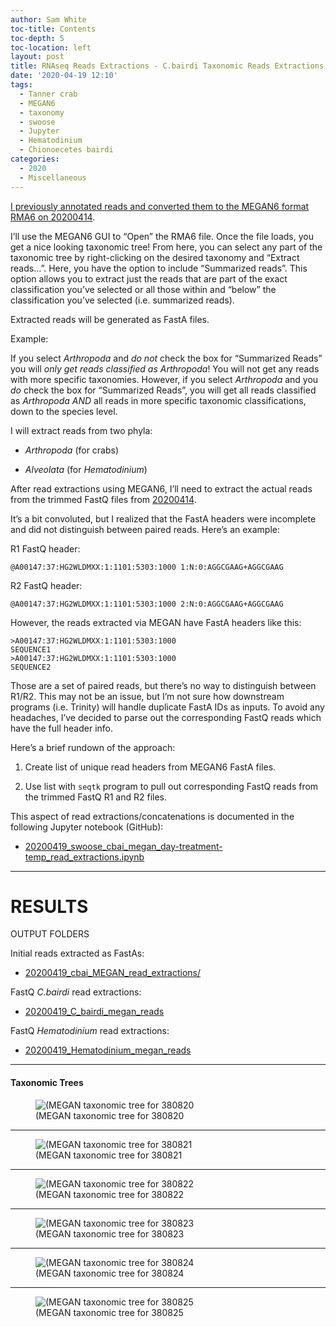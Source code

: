 ```yaml
---
author: Sam White
toc-title: Contents
toc-depth: 5
toc-location: left
layout: post
title: RNAseq Reads Extractions - C.bairdi Taxonomic Reads Extractions with MEGAN6 on swoose
date: '2020-04-19 12:10'
tags:
  - Tanner crab
  - MEGAN6
  - taxonomy
  - swoose
  - Jupyter
  - Hematodinium
  - Chionoecetes bairdi
categories:
  - 2020
  - Miscellaneous
---
```

[I previously annotated reads and converted them to the MEGAN6 format RMA6 on 20200414](https://robertslab.github.io/sams-notebook/posts/2020/2020-04-14-Taxonomic-Assignments---C.bairdi-RNAseq-Using-DIAMOND-BLASTx-on-Mox-and-MEGAN6-Meganizer-on-swoose/).

I'll use the MEGAN6 GUI to "Open" the RMA6 file. Once the file loads, you get a nice looking taxonomic tree! From here, you can select any part of the taxonomic tree by right-clicking on the desired taxonomy and "Extract reads...". Here, you have the option to include "Summarized reads". This option allows you to extract just the reads that are part of the exact classification you've selected or all those within and "below" the classification you've selected (i.e. summarized reads).

Extracted reads will be generated as FastA files.

Example:

If you select _Arthropoda_ and _do not_ check the box for "Summarized Reads" you will _only get reads classified as Arthropoda_! You will not get any reads with more specific taxonomies. However, if you select _Arthropoda_ and you _do_ check the box for "Summarized Reads", you will get all reads classified as _Arthropoda_ _AND_ all reads in more specific taxonomic classifications, down to the species level.

I will extract reads from two phyla:

- _Arthropoda_ (for crabs)

- _Alveolata_ (for _Hematodinium_)

After read extractions using MEGAN6, I'll need to extract the actual reads from the trimmed FastQ files from [20200414](https://robertslab.github.io/sams-notebook/posts/2020/2020-04-14-TrimmingFastQCMultiQC---C.bairdi-RNAseq-FastQ-with-fastp-on-Mox/).


It's a bit convoluted, but I realized that the FastA headers were incomplete and did not distinguish between paired reads. Here's an example:

R1 FastQ header:

`@A00147:37:HG2WLDMXX:1:1101:5303:1000 1:N:0:AGGCGAAG+AGGCGAAG`

R2 FastQ header:

`@A00147:37:HG2WLDMXX:1:1101:5303:1000 2:N:0:AGGCGAAG+AGGCGAAG`

However, the reads extracted via MEGAN have FastA headers like this:

```
>A00147:37:HG2WLDMXX:1:1101:5303:1000
SEQUENCE1
>A00147:37:HG2WLDMXX:1:1101:5303:1000
SEQUENCE2
```

Those are a set of paired reads, but there's no way to distinguish between R1/R2. This may not be an issue, but I'm not sure how downstream programs (i.e. Trinity) will handle duplicate FastA IDs as inputs. To avoid any headaches, I've decided to parse out the corresponding FastQ reads which have the full header info.

Here's a brief rundown of the approach:

1. Create list of unique read headers from MEGAN6 FastA files.

2. Use list with `seqtk` program to pull out corresponding FastQ reads from the trimmed FastQ R1 and R2 files.

This aspect of read extractions/concatenations is documented in the following Jupyter notebook (GitHub):

- [20200419_swoose_cbai_megan_day-treatment-temp_read_extractions.ipynb](https://github.com/RobertsLab/code/blob/master/notebooks/sam/20200419_swoose_cbai_megan_day-treatment-temp_read_extractions.ipynb)


---

# RESULTS

OUTPUT FOLDERS

Initial reads extracted as FastAs:

- [20200419_cbai_MEGAN_read_extractions/](https://gannet.fish.washington.edu/Atumefaciens/20200419_cbai_MEGAN_read_extractions/)

FastQ _C.bairdi_ read extractions:

- [20200419_C_bairdi_megan_reads](https://gannet.fish.washington.edu/Atumefaciens/20200419_C_bairdi_megan_reads/)

FastQ _Hematodinium_ read extractions:

- [20200419_Hematodinium_megan_reads](https://gannet.fish.washington.edu/Atumefaciens/20200419_Hematodinium_megan_reads/)

---

#### Taxonomic Trees

![(MEGAN taxonomic tree for 380820](https://raw.githubusercontent.com/RobertsLab/sams-notebook/master/images/screencaps/20200419_cbai_MEGAN_read_extractions_380820.png)

---

![(MEGAN taxonomic tree for 380821](https://raw.githubusercontent.com/RobertsLab/sams-notebook/master/images/screencaps/20200419_cbai_MEGAN_read_extractions_380821.png)

---

![(MEGAN taxonomic tree for 380822](https://raw.githubusercontent.com/RobertsLab/sams-notebook/master/images/screencaps/20200419_cbai_MEGAN_read_extractions_380822.png)

---

![(MEGAN taxonomic tree for 380823](https://raw.githubusercontent.com/RobertsLab/sams-notebook/master/images/screencaps/20200419_cbai_MEGAN_read_extractions_380823.png)

---

![(MEGAN taxonomic tree for 380824](https://raw.githubusercontent.com/RobertsLab/sams-notebook/master/images/screencaps/20200419_cbai_MEGAN_read_extractions_380824.png)

---

![(MEGAN taxonomic tree for 380825](https://raw.githubusercontent.com/RobertsLab/sams-notebook/master/images/screencaps/20200419_cbai_MEGAN_read_extractions_380825.png)
